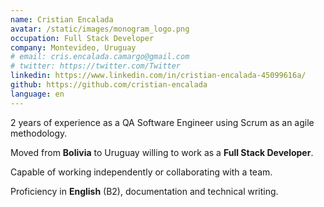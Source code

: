 ```yaml
---
name: Cristian Encalada
avatar: /static/images/monogram_logo.png
occupation: Full Stack Developer
company: Montevideo, Uruguay
# email: cris.encalada.camargo@gmail.com
# twitter: https://twitter.com/Twitter
linkedin: https://www.linkedin.com/in/cristian-encalada-45099616a/
github: https://github.com/cristian-encalada
language: en
---
```


2 years of experience as a QA Software Engineer using Scrum as an agile methodology.

Moved from **Bolivia** to Uruguay willing to work as a **Full Stack Developer**.

Capable of working independently or collaborating with a team.

Proficiency in **English** (B2), documentation and technical writing.